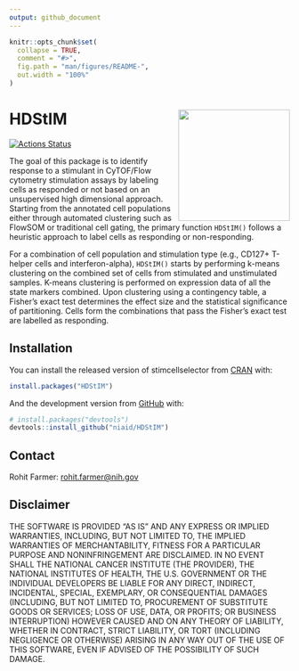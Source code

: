 ```yaml
---
output: github_document
---
```


<!-- README.md is generated from README.Rmd. Please edit that file -->

```r
knitr::opts_chunk$set(
  collapse = TRUE,
  comment = "#>",
  fig.path = "man/figures/README-",
  out.width = "100%"
)
```
# HDStIM <a href='https://github.com/niaid/HDStIM'><img src='man/figures/sticker.png' align="right" height = 200/></a>


<!-- badges: start -->
[![Actions Status](https://github.com/niaid/HDStIM/workflows/R-CMD-check/badge.svg)](https://github.com/niaid/stimcellselector/actions?query=workflow%3AR-CMD-check)
<!-- badges: end -->

The goal of this package is to identify response to a stimulant in CyTOF/Flow cytometry stimulation assays by labeling cells as responded or not based on an unsupervised high dimensional approach. Starting from the annotated cell populations either through automated clustering such as FlowSOM or traditional cell gating, the primary function `HDStIM()` follows a heuristic approach to label cells as responding or non-responding. 

For a combination of cell population and stimulation type (e.g., CD127+ T-helper cells and interferon-alpha), `HDStIM()` starts by performing k-means clustering on the combined set of cells from stimulated and unstimulated samples. K-means clustering is performed on expression data of all the state markers combined. Upon clustering using a contingency table, a Fisher's exact test determines the effect size and the statistical significance of partitioning. Cells form the combinations that pass the Fisher's exact test are labelled as responding. 

## Installation

You can install the released version of stimcellselector from [CRAN](https://CRAN.R-project.org) with:

``` r
install.packages("HDStIM")
```

And the development version from [GitHub](https://github.com/) with:

``` r
# install.packages("devtools")
devtools::install_github("niaid/HDStIM")
```

## Contact
Rohit Farmer: [rohit.farmer@nih.gov](mailto:rohit.farmer@nih.gov)

## Disclaimer
THE SOFTWARE IS PROVIDED "AS IS" AND ANY EXPRESS OR IMPLIED WARRANTIES, INCLUDING, BUT NOT LIMITED TO, THE IMPLIED WARRANTIES OF MERCHANTABILITY, FITNESS FOR A PARTICULAR PURPOSE AND NONINFRINGEMENT ARE DISCLAIMED. IN NO EVENT SHALL THE NATIONAL CANCER INSTITUTE (THE PROVIDER), THE NATIONAL INSTITUTES OF HEALTH, THE U.S. GOVERNMENT OR THE INDIVIDUAL DEVELOPERS BE LIABLE FOR ANY DIRECT, INDIRECT, INCIDENTAL, SPECIAL, EXEMPLARY, OR CONSEQUENTIAL DAMAGES (INCLUDING, BUT NOT LIMITED TO, PROCUREMENT OF SUBSTITUTE GOODS OR SERVICES; LOSS OF USE, DATA, OR PROFITS; OR BUSINESS INTERRUPTION) HOWEVER CAUSED AND ON ANY THEORY OF LIABILITY, WHETHER IN CONTRACT, STRICT LIABILITY, OR TORT (INCLUDING NEGLIGENCE OR OTHERWISE) ARISING IN ANY WAY OUT OF THE USE OF THIS SOFTWARE, EVEN IF ADVISED OF THE POSSIBILITY OF SUCH DAMAGE. 
